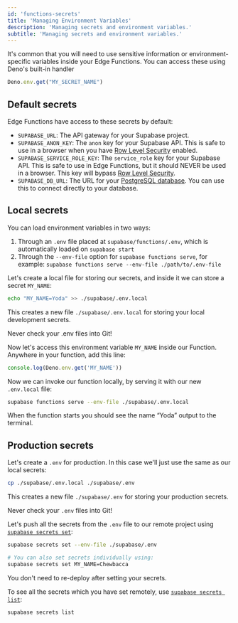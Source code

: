 ```yaml
---
id: 'functions-secrets'
title: 'Managing Environment Variables'
description: 'Managing secrets and environment variables.'
subtitle: 'Managing secrets and environment variables.'
---
```


It's common that you will need to use sensitive information or environment-specific variables inside your Edge Functions. You can access these using Deno's built-in handler

```js
Deno.env.get("MY_SECRET_NAME")
```

## Default secrets

Edge Functions have access to these secrets by default:

- `SUPABASE_URL`: The API gateway for your Supabase project.
- `SUPABASE_ANON_KEY`: The `anon` key for your Supabase API. This is safe to use in a browser when you have [Row Level Security](/docs/guides/database/postgres/row-level-security) enabled.
- `SUPABASE_SERVICE_ROLE_KEY`: The `service_role` key for your Supabase API. This is safe to use in Edge Functions, but it should NEVER be used in a browser. This key will bypass [Row Level Security](/docs/guides/database/postgres/row-level-security).
- `SUPABASE_DB_URL`: The URL for your [PostgreSQL database](/docs/guides/database). You can use this to connect directly to your database.

## Local secrets

You can load environment variables in two ways:

1. Through an `.env` file placed at `supabase/functions/.env`, which is automatically loaded on `supabase start`
2. Through the `--env-file` option for `supabase functions serve`, for example: `supabase functions serve --env-file ./path/to/.env-file`

Let's create a local file for storing our secrets, and inside it we can store a secret `MY_NAME`:

```bash
echo "MY_NAME=Yoda" >> ./supabase/.env.local
```

This creates a new file `./supabase/.env.local` for storing your local development secrets.

<Admonition type="caution">

Never check your .env files into Git!

</Admonition>

Now let's access this environment variable `MY_NAME` inside our Function. Anywhere in your function, add this line:

```jsx
console.log(Deno.env.get('MY_NAME'))
```

Now we can invoke our function locally, by serving it with our new `.env.local` file:

```bash
supabase functions serve --env-file ./supabase/.env.local
```

When the function starts you should see the name “Yoda” output to the terminal.

## Production secrets

Let's create a `.env` for production. In this case we'll just use the same as our local secrets:

```bash
cp ./supabase/.env.local ./supabase/.env
```

This creates a new file `./supabase/.env` for storing your production secrets.

<Admonition type="caution">

Never check your `.env` files into Git!

</Admonition>

Let's push all the secrets from the `.env` file to our remote project using [`supabase secrets set`](/docs/reference/cli/usage#supabase-secrets-set):

```bash
supabase secrets set --env-file ./supabase/.env

# You can also set secrets individually using:
supabase secrets set MY_NAME=Chewbacca
```

You don't need to re-deploy after setting your secrets.

To see all the secrets which you have set remotely, use [`supabase secrets list`](/docs/reference/cli/usage#supabase-secrets-list):

```bash
supabase secrets list
```
